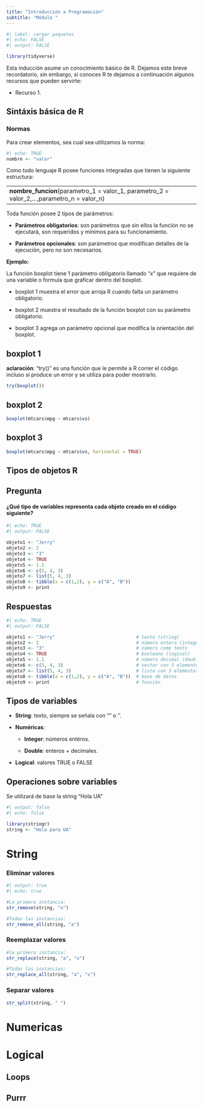 ```yaml
---
title: "Introducción a Programación"
subtitle: "Módulo "
---
```


```r
#| label: cargar paquetes
#| echo: FALSE
#| output: FALSE

library(tidyverse)
```

Esta inducción asume un conocimiento básico de R. Dejamos este breve recordatorio, sin embargo, si conoces R te dejamos a continuación algunos recursos que pueden servirte:

-   Recurso 1.

## Sintáxis básica de R

### Normas

Para crear elementos, sea cual sea utilizamos la norma:

```r
#| echo: TRUE
nombre <- "valor"
```

Como todo lenguaje R posee funciones integradas que tienen la siguiente estructura:

|                                                                                            |
|------------------------------------------------------------------------|
| **nombre_funcion**(parametro_1 = valor_1, parametro_2 = valor_2,...,parametro_n = valor_n) |

Toda función posee 2 tipos de parámetros:

-   **Parámetros** **obligatorios**: son parámetros que sin ellos la función no se ejecutará, son requeridos y mínimos para su funcionamiento.

-   **Parámetros** **opcionales**: son parámetros que modifican detalles de la ejecución, pero no son necesarios.

**Ejemplo:**

La función boxplot tiene 1 parámetro obligatorio llamado "x" que requiere de una variable o formula que graficar dentro del boxplot.

::: callout-tip
-   boxplot 1 muestra el error que arroja R cuando falta un parámetro obligatorio.

-   boxplot 2 muestra el resultado de la función boxplot con su parámetro obligatorio.

-   boxplot 3 agrega un parámetro opcional que modifica la orientación del boxplot.
:::

::: panel-tabset
## boxplot 1

**aclaración**: "try()" es una función que le permite a R correr el código incluso si produce un error y se utiliza para poder mostrarlo.

```r
try(boxplot())
```

## boxplot 2

```r
boxplot(mtcars$mpg ~ mtcars$vs)
```

## boxplot 3

```r
boxplot(mtcars$mpg ~ mtcars$vs, horizontal = TRUE)
```
:::

## Tipos de objetos R

::: panel-tabset
## Pregunta

#### **¿Qué tipo de variables representa cada objeto creado en el código siguiente?**

```r
#| echo: TRUE
#| output: FALSE

objeto1 <- "Jerry"
objeto2 <- 2
objeto3 <- "3"
objeto4 <- TRUE
objeto5 <- 1.1
objeto6 <- c(5, 4, 3)
objeto7 <- list(5, 4, 3)
objeto8 <- tibble(x = c(1,2), y = c("A", "B"))
objeto9 <- print

```

## Respuestas

```r
#| echo: TRUE
#| output: FALSE

objeto1 <- "Jerry"                              # texto (string)
objeto2 <- 2                                    # número entero (integer)
objeto3 <- "3"                                  # número como texto
objeto4 <- TRUE                                 # booleano (logical)
objeto5 <- 1.1                                  # número decimal (double)
objeto6 <- c(5, 4, 3)                           # vector con 3 elementos
objeto7 <- list(5, 4, 3)                        # lista con 3 elementos
objeto8 <- tibble(x = c(1,2), y = c("A", "B"))  # base de datos
objeto9 <- print                                # función
```
:::

## Tipos de variables

-   **String**: texto, siempre se señala con "" o ''.

-   **Numéricas**:

    -   **Integer**: números entéros.

    -   **Double**: enteros + decimales.

-   **Logical**: valores TRUE o FALSE

## Operaciones sobre variables

::: panel-tabset
Se utilizará de base la string "Hola UA"
```r
#| output: false
#| echo: false

library(stringr)
string <- "Hola para UA"
```

# String

### Eliminar valores

```r
#| output: true
#| echo: true

#La primera instancia:
str_remove(string, "o")

#Todas las instancias:
str_remove_all(string, "a")
```

### Reemplazar valores

```r
#la primera instancia:
str_replace(string, "a", "x")

#Todas las instancias:
str_replace_all(string, "a", "x")
```

### Separar valores

```r
str_split(string, " ")
```

# Numericas

# Logical

:::

## Loops

## Purrr
